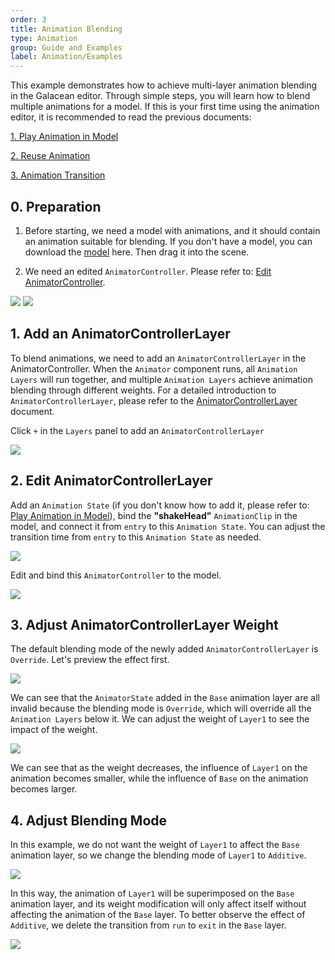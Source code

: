 ```yaml
---
order: 3
title: Animation Blending
type: Animation
group: Guide and Examples
label: Animation/Examples
---
```


This example demonstrates how to achieve multi-layer animation blending in the Galacean editor. Through simple steps, you will learn how to blend multiple animations for a model.
If this is your first time using the animation editor, it is recommended to read the previous documents:

[1. Play Animation in Model](/docs/animation/examples/playAnimation/)

[2. Reuse Animation](/docs/animation/examples/reuseAnimation/)

[3. Animation Transition](/docs/animation/examples/crossFade/)

## 0. Preparation

1. Before starting, we need a model with animations, and it should contain an animation suitable for blending. If you don't have a model, you can download the [model](https://mdn.alipayobjects.com/oasis_be/afts/file/A*N99IQYh_g5YAAAAAAAAAAAAADkp5AQ/player.glb) here.
Then drag it into the scene.

2. We need an edited `AnimatorController`. Please refer to: [Edit AnimatorController](/docs/animation/examples/crossFade/#3-edit-animator-controller).

<Image src="https://mdn.alipayobjects.com/huamei_3zduhr/afts/img/A*dsGnQ4JIC7MAAAAAAAAAAAAADsJ_AQ/original" />

<Image src="https://mdn.alipayobjects.com/huamei_3zduhr/afts/img/A*1x7zS7WqTasAAAAAAAAAAAAADsJ_AQ/original" />

## 1. Add an AnimatorControllerLayer

To blend animations, we need to add an `AnimatorControllerLayer` in the AnimatorController. When the `Animator` component runs, all `Animation Layers` will run together, and multiple `Animation Layers` achieve animation blending through different weights.
For a detailed introduction to `AnimatorControllerLayer`, please refer to the [AnimatorControllerLayer](/docs/animation/layer) document.

Click `+` in the `Layers` panel to add an `AnimatorControllerLayer`

<Image src="https://mdn.alipayobjects.com/huamei_3zduhr/afts/img/A*GWQ4Tr2rhY4AAAAAAAAAAAAADsJ_AQ/original" />


## 2. Edit AnimatorControllerLayer
Add an `Animation State` (if you don't know how to add it, please refer to: [Play Animation in Model](/docs/animation/examples/playAnimation/)), bind the **"shakeHead"** `AnimationClip` in the model, and connect it from `entry` to this `Animation State`. You can adjust the transition time from `entry` to this `Animation State` as needed.

<Image src="https://mdn.alipayobjects.com/huamei_3zduhr/afts/img/A*sdC9TbG6-VgAAAAAAAAAAAAADsJ_AQ/original" />

Edit and bind this `AnimatorController` to the model.

<Image src="https://mdn.alipayobjects.com/huamei_3zduhr/afts/img/A*mUWWRqdmjAAAAAAAAAAAAAAADsJ_AQ/original" />


## 3. Adjust AnimatorControllerLayer Weight

The default blending mode of the newly added `AnimatorControllerLayer` is `Override`. Let's preview the effect first.

<Image src="https://mdn.alipayobjects.com/huamei_3zduhr/afts/img/A*37UZRpesQywAAAAAAAAAAAAADsJ_AQ/original" />

We can see that the `AnimatorState` added in the `Base` animation layer are all invalid because the blending mode is `Override`, which will override all the `Animation Layers` below it. We can adjust the weight of `Layer1` to see the impact of the weight.

<Image src="https://mdn.alipayobjects.com/huamei_3zduhr/afts/img/A*fI18TKITqSUAAAAAAAAAAAAADsJ_AQ/original" />

We can see that as the weight decreases, the influence of `Layer1` on the animation becomes smaller, while the influence of `Base` on the animation becomes larger.

## 4. Adjust Blending Mode

In this example, we do not want the weight of `Layer1` to affect the `Base` animation layer, so we change the blending mode of `Layer1` to `Additive`.

<Image src="https://mdn.alipayobjects.com/huamei_3zduhr/afts/img/A*Tt8sQKnTDq4AAAAAAAAAAAAADsJ_AQ/original" />

In this way, the animation of `Layer1` will be superimposed on the `Base` animation layer, and its weight modification will only affect itself without affecting the animation of the `Base` layer.
To better observe the effect of `Additive`, we delete the transition from `run` to `exit` in the `Base` layer.

<Image src="https://mdn.alipayobjects.com/huamei_3zduhr/afts/img/A*oZY8RaivVWMAAAAAAAAAAAAADsJ_AQ/original" />
